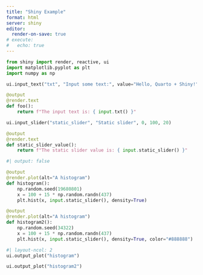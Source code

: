 ```yaml
---
title: "Shiny Example"
format: html
server: shiny
editor:
  render-on-save: true
# execute:
#   echo: true
---
```


```python
from shiny import render, reactive, ui
import matplotlib.pyplot as plt
import numpy as np

ui.input_text("txt", "Input some text:", value="Hello, Quarto + Shiny!")
```

```python
@output
@render.text
def foo():
    return f"The input text is: { input.txt() }"
```


```python
ui.input_slider("static_slider", "Static slider", 0, 100, 20)
```

```python
@output
@render.text
def static_slider_value():
    return f"The static slider value is: { input.static_slider() }"
```


```python
#| output: false

@output
@render.plot(alt="A histogram")
def histogram():
    np.random.seed(19680801)
    x = 100 + 15 * np.random.randn(437)
    plt.hist(x, input.static_slider(), density=True)

@output
@render.plot(alt="A histogram")
def histogram2():
    np.random.seed(34322)
    x = 100 + 15 * np.random.randn(437)
    plt.hist(x, input.static_slider(), density=True, color="#888888")
```

```python
#| layout-ncol: 2
ui.output_plot("histogram")

ui.output_plot("histogram2")
```
